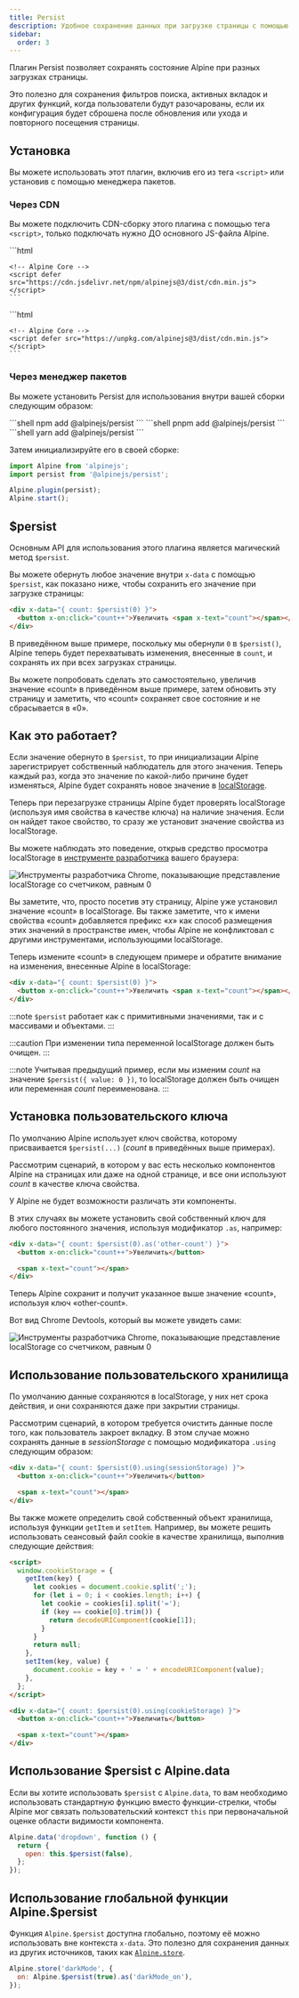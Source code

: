 ```yaml
---
title: Persist
description: Удобное сохранение данных при загрузке страницы с помощью localStorage и плагина для Alpine.js
sidebar:
  order: 3
---
```


Плагин Persist позволяет сохранять состояние Alpine при разных загрузках страницы.

Это полезно для сохранения фильтров поиска, активных вкладок и других функций, когда пользователи будут разочарованы, если их конфигурация будет сброшена после обновления или ухода и повторного посещения страницы.

## Установка

Вы можете использовать этот плагин, включив его из тега `<script>` или установив с помощью менеджера пакетов.

### Через CDN

Вы можете подключить CDN-сборку этого плагина с помощью тега `<script>`, только подключать нужно ДО основного JS-файла Alpine.

<Tabs>
  <TabItem label="jsDelivr CDN">
    ```html
    <!-- Persist Plugin -->
    <script defer src="https://cdn.jsdelivr.net/npm/@alpinejs/persist@3/dist/cdn.min.js"></script>

    <!-- Alpine Core -->
    <script defer src="https://cdn.jsdelivr.net/npm/alpinejs@3/dist/cdn.min.js"></script>
    ```
  </TabItem>
  <TabItem label="unpkg CDN">
    ```html
    <!-- Persist Plugin -->
    <script defer src="https://unpkg.com/@alpinejs/persist@latest/dist/cdn.min.js"></script>

    <!-- Alpine Core -->
    <script defer src="https://unpkg.com/alpinejs@3/dist/cdn.min.js"></script>
    ```
  </TabItem>
</Tabs>

### Через менеджер пакетов

Вы можете установить Persist для использования внутри вашей сборки следующим образом:


<Tabs>
  <TabItem label="npm">
    ```shell
    npm add @alpinejs/persist
    ```
  </TabItem>
  <TabItem label="pnpm">
    ```shell
    pnpm add @alpinejs/persist
    ```
  </TabItem>
  <TabItem label="yarn">
    ```shell
    yarn add @alpinejs/persist
    ```
  </TabItem>
</Tabs>

Затем инициализируйте его в своей сборке:

```js {2, 4}
import Alpine from 'alpinejs';
import persist from '@alpinejs/persist';

Alpine.plugin(persist);
Alpine.start();
```

## $persist

Основным API для использования этого плагина является магический метод `$persist`.

Вы можете обернуть любое значение внутри `x-data` с помощью `$persist`, как показано ниже, чтобы сохранить его значение при загрузке страницы:

```html live "$persist"
<div x-data="{ count: $persist(0) }">
  <button x-on:click="count++">Увеличить <span x-text="count"></span></button>
</div>
```

В приведённом выше примере, поскольку мы обернули `0` в `$persist()`, Alpine теперь будет перехватывать изменения, внесенные в `count`, и сохранять их при всех загрузках страницы.

Вы можете попробовать сделать это самостоятельно, увеличив значение «count» в приведённом выше примере, затем обновить эту страницу и заметить, что «count» сохраняет свое состояние и не сбрасывается в «0».

## Как это работает?

Если значение обернуто в `$persist`, то при инициализации Alpine зарегистрирует собственный наблюдатель для этого значения. Теперь каждый раз, когда это значение по какой-либо причине будет изменяться, Alpine будет сохранять новое значение в [localStorage](https://developer.mozilla.org/ru/docs/Web/API/Window/localStorage).

Теперь при перезагрузке страницы Alpine будет проверять localStorage (используя имя свойства в качестве ключа) на наличие значения. Если он найдет такое свойство, то сразу же установит значение свойства из localStorage.

Вы можете наблюдать это поведение, открыв средство просмотра localStorage в [инструменте разработчика](https://developer.chrome.com/docs/devtools/storage/localstorage/) вашего браузера:

![Инструменты разработчика Chrome, показывающие представление localStorage со счетчиком, равным 0](https://alpinejs.dev/img/persist_devtools.png)

Вы заметите, что, просто посетив эту страницу, Alpine уже установил значение «count» в localStorage. Вы также заметите, что к имени свойства «count» добавляется префикс «_x_» как способ размещения этих значений в пространстве имен, чтобы Alpine не конфликтовал с другими инструментами, использующими localStorage.

Теперь измените «count» в следующем примере и обратите внимание на изменения, внесенные Alpine в localStorage:

```html live "$persist"
<div x-data="{ count: $persist(0) }">
  <button x-on:click="count++">Увеличить <span x-text="count"></span></button>
</div>
```

:::note
    `$persist` работает как с примитивными значениями, так и с массивами и объектами.
:::

:::caution
    При изменении типа переменной localStorage должен быть очищен.
:::

:::note
    Учитывая предыдущий пример, если мы изменим _count_ на значение `$persist({ value: 0 })`, то localStorage должен быть очищен или переменная _count_ переименована.
:::

## Установка пользовательского ключа

По умолчанию Alpine использует ключ свойства, которому присваивается `$persist(...)` (_count_ в приведённых выше примерах).

Рассмотрим сценарий, в котором у вас есть несколько компонентов Alpine на страницах или даже на одной странице, и все они используют _count_ в качестве ключа свойства.

У Alpine не будет возможности различать эти компоненты.

В этих случаях вы можете установить свой собственный ключ для любого постоянного значения, используя модификатор `.as`, например:

```html ".as"
<div x-data="{ count: $persist(0).as('other-count') }">
  <button x-on:click="count++">Увеличить</button>

  <span x-text="count"></span>
</div>
```

Теперь Alpine сохранит и получит указанное выше значение «count», используя ключ «other-count».

Вот вид Chrome Devtools, который вы можете увидеть сами:

![Инструменты разработчика Chrome, показывающие представление localStorage со счетчиком, равным 0](https://alpinejs.dev/img/persist_custom_key_devtools.png)

## Использование пользовательского хранилища

По умолчанию данные сохраняются в localStorage, у них нет срока действия, и они сохраняются даже при закрытии страницы.

Рассмотрим сценарий, в котором требуется очистить данные после того, как пользователь закроет вкладку. В этом случае можно сохранять данные в _sessionStorage_ с помощью модификатора `.using` следующим образом:

```html ".using"
<div x-data="{ count: $persist(0).using(sessionStorage) }">
  <button x-on:click="count++">Увеличить</button>

  <span x-text="count"></span>
</div>
```

Вы также можете определить свой собственный объект хранилища, используя функции `getItem` и `setItem`. Например, вы можете решить использовать сеансовый файл cookie в качестве хранилища, выполнив следующие действия:

```html "getItem" "setItem"
<script>
  window.cookieStorage = {
    getItem(key) {
      let cookies = document.cookie.split(';');
      for (let i = 0; i < cookies.length; i++) {
        let cookie = cookies[i].split('=');
        if (key == cookie[0].trim()) {
          return decodeURIComponent(cookie[1]);
        }
      }
      return null;
    },
    setItem(key, value) {
      document.cookie = key + ' = ' + encodeURIComponent(value);
    },
  };
</script>

<div x-data="{ count: $persist(0).using(cookieStorage) }">
  <button x-on:click="count++">Увеличить</button>

  <span x-text="count"></span>
</div>
```

## Использование $persist с Alpine.data

Если вы хотите использовать `$persist` с `Alpine.data`, то вам необходимо использовать стандартную функцию вместо функции-стрелки, чтобы Alpine мог связать пользовательский контекст `this` при первоначальной оценке области видимости компонента.

```js {3}
Alpine.data('dropdown', function () {
  return {
    open: this.$persist(false),
  };
});
```

## Использование глобальной функции Alpine.$persist

Функция `Alpine.$persist` доступна глобально, поэтому её можно использовать вне контекста `x-data`. Это полезно для сохранения данных из других источников, таких как [`Alpine.store`](/globals/alpine-store).

```js "Alpine.$persist"
Alpine.store('darkMode', {
  on: Alpine.$persist(true).as('darkMode_on'),
});
```
